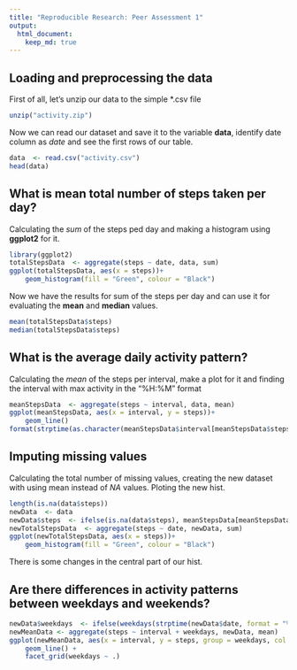 ```yaml
---
title: "Reproducible Research: Peer Assessment 1"
output: 
  html_document:
    keep_md: true
---
```


## Loading and preprocessing the data
First of all, let's unzip our data to the simple *.csv file
```r
unzip("activity.zip")
```
Now we can read our dataset and save it to the variable **data**, identify date column as *date* and see the first rows of our table.
```r
data  <- read.csv("activity.csv")
head(data)
```

## What is mean total number of steps taken per day?
Calculating the *sum* of the steps ped day and making a histogram using **ggplot2** for it.  
```r
library(ggplot2)
totalStepsData  <- aggregate(steps ~ date, data, sum)
ggplot(totalStepsData, aes(x = steps))+
    geom_histogram(fill = "Green", colour = "Black")
```

Now we have the results for sum of the steps per day and can use it for evaluating the **mean** and **median** values.
```r
mean(totalStepsData$steps)
median(totalStepsData$steps)
```


## What is the average daily activity pattern?
Calculating the *mean* of the steps per interval, make a plot for it and finding the interval with max activity in the "%H:%M" format 
```r
meanStepsData  <- aggregate(steps ~ interval, data, mean)
ggplot(meanStepsData, aes(x = interval, y = steps))+
    geom_line()
format(strptime(as.character(meanStepsData$interval[meanStepsData$steps == max(meanStepsData$steps)] / 100), "%H.%M"), "%H:%M")
```


## Imputing missing values
Calculating the total number of missing values, creating the new dataset with using mean instead of *NA* values. Ploting the new hist.
```r
length(is.na(data$steps))
newData  <- data
newData$steps  <- ifelse(is.na(data$steps), meanStepsData[meanStepsData$interval == data$interval,]$steps, data$steps)
newTotalStepsData  <- aggregate(steps ~ date, newData, sum)
ggplot(newTotalStepsData, aes(x = steps))+
    geom_histogram(fill = "Green", colour = "Black")
```
There is some changes in the central part of our hist.

## Are there differences in activity patterns between weekdays and weekends?

```r
newData$weekdays  <- ifelse(weekdays(strptime(newData$date, format = "%Y-%m-%d")) %in% c("Saturday", "Sunday"), "weekend", "weekday")
newMeanData <- aggregate(steps ~ interval + weekdays, newData, mean)
ggplot(newMeanData, aes(x = interval, y = steps, group = weekdays, col = weekdays, fill = weekdays))+
    geom_line() + 
    facet_grid(weekdays ~ .)
```
